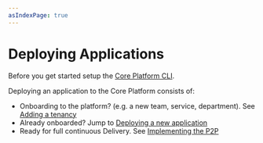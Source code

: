 ```yaml
---
asIndexPage: true
---
```


# Deploying Applications

Before you get started setup the [Core Platform CLI](./corectl).

Deploying an application to the Core Platform consists of:

- Onboarding to the platform? (e.g. a new team, service, department). See [Adding a tenancy](./application/tenancy)
- Already onboarded? Jump to [Deploying a new application](./application/new-app)
- Ready for full continuous Delivery. See [Implementing the P2P](./p2p)
